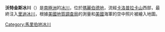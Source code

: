 {{coord|86|4|S|131|25|W|display=title}}

'''沃特金斯冰川'''（{{lang-en|Wotkyns Glacier}}）是[[南極洲|南極洲]]的[[冰川|冰川]]，位於[[瑪麗伯德地|瑪麗伯德地]]，流經[[卡洛普拉卡山|卡洛普拉卡山]]西部，最終注入[[里迪冰川|里迪冰川]]，根據[[美國地質調查局|美國地質調查局]]的測量和[[美國|美國]]海軍的空中照片被繪入地圖。

{{DEFAULTSORT:Wotkyns Glacier}}
[[Category:馬里伯地冰川|Category:馬里伯地冰川]]


{{MarieByrdLand-geo-stub}}